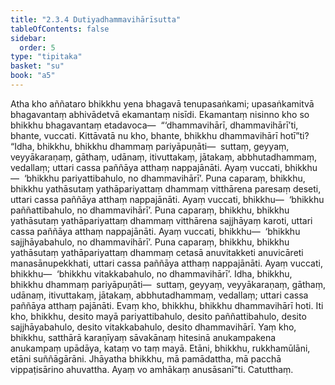 ```yaml
---
title: "2.3.4 Dutiyadhammavihārīsutta"
tableOfContents: false
sidebar:
  order: 5
type: "tipitaka"
basket: "su"
book: "a5"
---
```



<DynamicBreadcrumb />

<Division number="74" book="a5" bookNo="16" page="77">

<Paragraph number="451" book="a5">
Atha kho aññataro bhikkhu yena bhagavā tenupasaṅkami; upasaṅkamitvā bhagavantaṃ abhivādetvā ekamantaṃ nisīdi. Ekamantaṃ nisinno kho so bhikkhu bhagavantaṃ etadavoca—  “‘dhammavihārī, dhammavihārī’ti, bhante, vuccati. Kittāvatā nu kho, bhante, bhikkhu dhammavihārī hotī”ti?
</Paragraph>

<Paragraph number="452" book="a5">
“Idha, bhikkhu, bhikkhu dhammaṃ pariyāpuṇāti—  suttaṃ, geyyaṃ, veyyākaraṇaṃ, gāthaṃ, udānaṃ, itivuttakaṃ, jātakaṃ, abbhutadhammaṃ, vedallaṃ; uttari cassa paññāya atthaṃ nappajānāti. Ayaṃ vuccati, bhikkhu—  ‘bhikkhu pariyattibahulo, no dhammavihārī’.
</Paragraph>

<Paragraph number="453" book="a5">
Puna caparaṃ, bhikkhu, bhikkhu yathāsutaṃ yathāpariyattaṃ dhammaṃ vitthārena paresaṃ deseti, uttari cassa paññāya atthaṃ nappajānāti. Ayaṃ vuccati, bhikkhu—  ‘bhikkhu paññattibahulo, no dhammavihārī’.
</Paragraph>

<Paragraph number="454" book="a5">
Puna caparaṃ, bhikkhu, bhikkhu yathāsutaṃ yathāpariyattaṃ dhammaṃ vitthārena sajjhāyaṃ karoti, uttari cassa paññāya atthaṃ nappajānāti. Ayaṃ vuccati, bhikkhu—  ‘bhikkhu sajjhāyabahulo, no dhammavihārī’.
</Paragraph>

<Paragraph number="455" book="a5">
Puna caparaṃ, bhikkhu, bhikkhu yathāsutaṃ yathāpariyattaṃ dhammaṃ cetasā anuvitakketi anuvicāreti manasānupekkhati, uttari cassa paññāya atthaṃ nappajānāti. Ayaṃ vuccati, bhikkhu—  ‘bhikkhu vitakkabahulo, no dhammavihārī’.
</Paragraph>

<Paragraph number="456" book="a5">
Idha, bhikkhu, bhikkhu dhammaṃ pariyāpuṇāti—  suttaṃ, geyyaṃ, veyyākaraṇaṃ, gāthaṃ, udānaṃ, itivuttakaṃ, jātakaṃ, abbhutadhammaṃ, vedallaṃ; uttari cassa paññāya atthaṃ pajānāti. Evaṃ kho, bhikkhu, bhikkhu dhammavihārī hoti.
</Paragraph>

<Paragraph number="457" book="a5">
Iti kho, bhikkhu, desito mayā pariyattibahulo, desito paññattibahulo, desito sajjhāyabahulo, desito vitakkabahulo, desito dhammavihārī. Yaṃ kho, bhikkhu, satthārā karaṇīyaṃ sāvakānaṃ hitesinā anukampakena anukampaṃ upādāya, kataṃ vo taṃ mayā. Etāni, bhikkhu, rukkhamūlāni, etāni suññāgārāni. Jhāyatha bhikkhu, mā pamādattha, mā pacchā vippaṭisārino ahuvattha. Ayaṃ vo amhākaṃ anusāsanī”ti.

</Paragraph>
</Division>

<Paragraph number="458" type="center" book="a5">
Catutthaṃ.
</Paragraph>